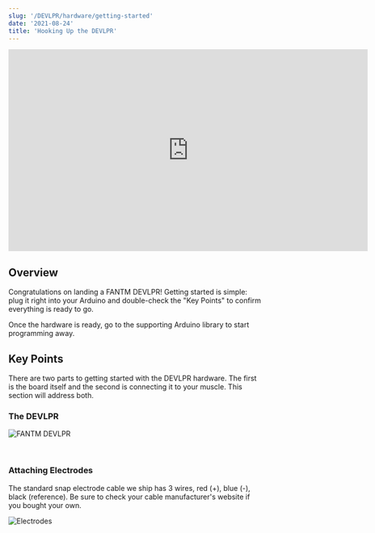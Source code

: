 ```yaml
---
slug: '/DEVLPR/hardware/getting-started'
date: '2021-08-24'
title: 'Hooking Up the DEVLPR'
---
```


<iframe width="711" height="400" src="https://www.youtube.com/embed/o1aakhfO18Y" title="FANTM DEVLPR Shield Intro" frameborder="0" allow="accelerometer; autoplay; clipboard-write; encrypted-media; gyroscope; picture-in-picture" allowfullscreen></iframe>

## Overview

Congratulations on landing a FANTM DEVLPR! Getting started is simple: plug it right into your Arduino and double-check the "Key Points" to confirm everything is ready to go.

Once the hardware is ready, go to <InternalLink to="/DEVLPR/software/libdevlpr">the supporting Arduino library</InternalLink> to start programming away.

## Key Points

There are two parts to getting started with the DEVLPR hardware. The first is the board itself and the second is connecting it to your muscle. This section will address both.

### The DEVLPR

![FANTM DEVLPR](../images/board.PNG)

<br/>

### Attaching Electrodes

The standard snap electrode cable we ship has 3 wires, red (+), blue (-), black (reference). Be sure
to check your cable manufacturer's website if you bought your own.

![Electrodes](../images/arm.png)

<br/>
